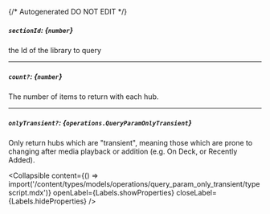 {/* Autogenerated DO NOT EDIT  */}

##### `sectionId`: *{`number`}*
the Id of the library to query

---
##### `count?`: *{`number`}*
The number of items to return with each hub.

---
##### `onlyTransient?`: *{`operations.QueryParamOnlyTransient`}*
Only return hubs which are "transient", meaning those which are prone to changing after media playback or addition (e.g. On Deck, or Recently Added).

<Collapsible content={() => import('/content/types/models/operations/query_param_only_transient/typescript.mdx')} openLabel={Labels.showProperties} closeLabel={Labels.hideProperties} />



